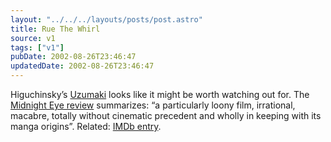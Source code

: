 ```yaml
---
layout: "../../../layouts/posts/post.astro"
title: Rue The Whirl
source: v1
tags: ["v1"]
pubDate: 2002-08-26T23:46:47
updatedDate: 2002-08-26T23:46:47
---
```


Higuchinsky&#8217;s [Uzumaki][1] looks like it might be worth watching out for. The [Midnight Eye review][2] summarizes: &#8220;a particularly loony film, irrational, macabre, totally without cinematic precedent and wholly in keeping with its manga origins&#8221;. Related: [IMDb entry][3].

[1]: http://www.jpopcinema.com/uzumaki/ "JpopCinema: Uzumaki"
[2]: http://www.midnighteye.com/reviews/uzumaki.shtml "Midnight Eye: Uzmaki Review"
[3]: http://uk.imdb.com/Title?0244870 "IMDb UK: Uzmaki"
